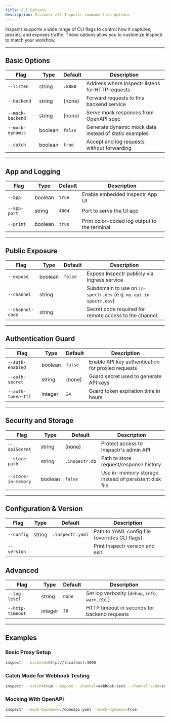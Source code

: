 ```yaml
---
title: CLI Options
description: Discover all Inspectr command-line options
---
```


[//]: # '# ⚙️ Command-Line Options'

Inspectr supports a wide range of CLI flags to control how it captures, proxies, and exposes traffic. These options allow you to customize Inspectr to match your workflow.

---

## Basic Options

| Flag             | Type    | Default | Description                                           |
| ---------------- | ------- | ------- | ----------------------------------------------------- |
| `--listen`       | string  | `:8080` | Address where Inspectr listens for HTTP requests      |
| `--backend`      | string  | (none)  | Forward requests to this backend service              |
| `--mock-backend` | string  | (none)  | Serve mock responses from OpenAPI spec                |
| `--mock-dynamic` | boolean | `false` | Generate dynamic mock data instead of static examples |
| `--catch`        | boolean | `true`  | Accept and log requests without forwarding            |

---

## App and Logging

| Flag         | Type    | Default | Description                                  |
| ------------ | ------- | ------- | -------------------------------------------- |
| `--app`      | boolean | `true`  | Enable embedded Inspectr App UI              |
| `--app-port` | string  | `4004`  | Port to serve the UI app                     |
| `--print`    | boolean | `true`  | Print color-coded log output to the terminal |

---

## Public Exposure

| Flag             | Type    | Default | Description                                                       |
| ---------------- | ------- | ------- | ----------------------------------------------------------------- |
| `--expose`       | boolean | `false` | Expose Inspectr publicly via Ingress service                      |
| `--channel`      | string  |         | Subdomain to use on `in-spectr.dev` (e.g. `my-api.in-spectr.dev`) |
| `--channel-code` | string  |         | Secret code required for remote access to the channel             |

---

## Authentication Guard

| Flag               | Type    | Default | Description                                        |
|--------------------|---------|---------|----------------------------------------------------|
| `--auth-enabled`   | boolean | `false` | Enable API key authentication for proxied requests |
| `--auth-secret`    | string  | (none)  | Guard secret used to generate API keys             |
| `--auth-token-ttl` | integer | `24`    | Guard token expiration time in hours               |

---

## Security and Storage

| Flag                | Type    | Default        | Description                                           |
| ------------------- | ------- | -------------- | ----------------------------------------------------- |
| `--apiSecret`       | string  | (none)         | Protect access to Inspectr's admin API                |
| `--store-path`      | string  | `.inspectr.db` | Path to store request/response history                |
| `--store-in-memory` | boolean | `false`        | Use in-memory storage instead of persistent disk file |

---

## Configuration & Version

| Flag        | Type   | Default          | Description                                    |
| ----------- | ------ | ---------------- | ---------------------------------------------- |
| `--config`  | string | `.inspectr.yaml` | Path to YAML config file (overrides CLI flags) |
| `--version` |        |                  | Print Inspectr version and exit                |

## Advanced

| Flag             | Type    | Default | Description                                       |
| ---------------- | ------- | ------- | ------------------------------------------------- |
| `--log-level`    | string  | `none`  | Set log verbosity (`debug`, `info`, `warn`, etc.) |
| `--http-timeout` | integer | `30`    | HTTP timeout in seconds for backend requests      |

---

## Examples

### Basic Proxy Setup

```bash
inspectr --backend=http://localhost:3000
```

### Catch Mode for Webhook Testing

```bash
inspectr --catch=true --expose --channel=webhook-test --channel-code=secure123
```

### Mocking With OpenAPI

```bash
inspectr --mock-backend=./openapi.yaml --mock-dynamic=true
```

---

[//]: # '## 📚 Related Topics'
[//]: #
[//]: # '* [YAML Configuration →](/configuration/yaml-config)'
[//]: # '* [Mocking APIs →](/guides/mocking)'
[//]: # '* [Exposing Publicly →](/exposing/exposing-publicly)'

